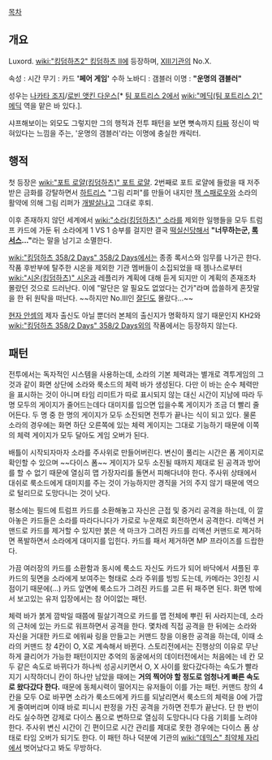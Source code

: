 [[목차]]

== 개요 ==
Luxord. [[wiki:"킹덤하츠2" 킹덤하츠 II]]에 등장하며, [[XIII기관]]의 No.X.

속성 : 시간
무기 : 카드 ''' '페어 게임' '''
수하 노바디 : 갬블러
이명 : '''"운명의 갬블러"'''

성우는 [[나카타 조지]]/[[로빈 앳킨 다운스]][* [[팀 포트리스 2]]에서 [[wiki:"메딕(팀 포트리스 2)" 메딕]] 역을 맡은 바 있다.].

샤프해보이는 외모도 그렇지만 그의 행적과 전투 패턴을 보면 뼛속까지 [[타짜]] 정신이 박혀있다는 느낌을 주는, '운명의 갬블러'라는 이명에 충실한 캐릭터.

== 행적 ==
첫 등장은 [[wiki:"포트 로얄(킹덤하츠)" 포트 로얄]]. 2번째로 포트 로얄에 들렀을 때 저주받은 금화를 강탈하면서 [[하트리스]] "그림 리퍼"를 만들어 내지만 [[잭 스패로우]]와 소라의 활약에 의해 그림 리퍼가 [[개발살]]나고 그대로 후퇴.

이후 존재하지 않던 세계에서 [[wiki:"소라(킹덤하츠)" 소라]]를 제외한 일행들을 모두 트럼프 카드에 가둔 뒤 소라에게 1 VS 1 승부를 걸지만 결국 [[떡실신]]당해서 '''"너무하는군, [[록서스]]..."'''라는 말을 남기고 소멸한다.

[[wiki:"킹덤하츠 358/2 Days" 358/2 Days]]에서는 종종 록서스와 임무를 나가곤 한다. 작품 후반부에 탈주한 시온을 제외한 기관 멤버들이 소집되었을 때 젬나스로부터 [[wiki:"시온(킹덤하츠)" 시온]]과 레플리카 계획에 대해 듣게 되지만 이 계획의 존재조차 몰랐던 것으로 드러난다. 이에 "말단은 알 필요도 없었다는 건가"라며 씁쓸하게 혼잣말을 한 뒤 원탁을 떠난다. ~~하지만 No.III인 [[잘딘]]도 몰랐다...~~

[[현자 안셈]]의 제자 출신도 아닐 뿐더러 본체의 출신지가 명확하지 않기 때문인지 KH2와 [[wiki:"킹덤하츠 358/2 Days" 358/2 Days]]외의 작품에서는 등장하지 않는다.

== 패턴 ==
전투에서는 독자적인 시스템을 사용하는데, 소라의 기본 체력과는 별개로 격투게임의 그것과 같이 화면 상단에 소라와 룩소드의 체력 바가 생성된다. 다만 이 바는 순수 체력만을 표시하는 것이 아니며 타임 리미트가 따로 표시되지 않는 대신 시간이 지남에 따라 두 명 모두의 게이지가 줄어드는데다 대미지를 입으면 입을수록 게이지가 조금 더 빨리 줄어든다. 두 명 중 한 명의 게이지가 모두 소진되면 전투가 끝나는 식이 되고 있다. 물론 소라의 경우에는 화면 하단 오른쪽에 있는 체력 게이지는 그대로 기능하기 때문에 이쪽의 체력 게이지가 모두 달아도 게임 오버가 된다.

배틀이 시작되자마자 소라를 주사위로 만들어버린다. 변신이 풀리는 시간은 폼 게이지로 확인할 수 있으며 ~~다이스 폼~~ 게이지가 모두 소진될 때까지 제대로 된 공격과 방어를 할 수 없기 때문에 열심히 맵 가장자리를 돌면서 피해다녀야 한다. 주사위 상태에서 대쉬로 룩소드에게 대미지를 주는 것이 가능하지만 경직을 거의 주지 않기 때문에 역으로 털리므로 도망다니는 것이 낫다.

평소에는 필드에 트럼프 카드를 소환해놓고 자신은 근접 및 중거리 공격을 하는데, 이 깔아놓은 카드들은 소라를 따라다니다가 가로로 누운채로 회전하면서 공격한다. 리액션 커맨드로 카드를 제거할 수 있지만 붉은 색 마크가 그려진 카드를 리액션 커맨드로 제거하면 폭발하면서 소라에게 대미지를 입힌다. 카드를 패서 제거하면 MP 프라이즈를 드랍한다.

가끔 여러장의 카드를 소환함과 동시에 룩소드 자신도 카드가 되어 바닥에서 셔플된 후 카드의 뒷면을 소라에게 보여주는 형태로 소라 주위를 빙빙 도는데, 카메라는 3인칭 시점이기 때문에(...) 카드 앞면에 룩소드가 그려진 카드를 고른 뒤 패주면 된다. 화면 밖에서 보고있는 유저 입장에서는 참 어이없는 패턴.

체력 바가 붉게 깜박일 때쯤에 필살기격으로 카드를 맵 전체에 뿌린 뒤 사라지는데, 소라의 근처에 있는 카드로 워프하면서 공격을 한다. 몇차례 직접 공격을 한 뒤에는 소라와 자신을 거대한 카드로 에워싸 링을 만들고는 커맨드 창을 이용한 공격을 하는데, 이때 소라의 커맨드 창 4칸이 O, X로 계속해서 바뀐다. 스토리전에서는 진행상의 이유로 무난하게 클리어가 가능한 패턴이지만 추억의 동굴에서의 데이터전에서는 처음에는 네 칸 모두 같은 속도로 바뀌다가 하나씩 성공시키면서 O, X 사이를 왔다갔다하는 속도가 빨라지기 시작하더니 칸이 하나만 남았을 때에는 '''거의 찍어야 할 정도로 엄청나게 빠른 속도로 왔다갔다 한다.''' 때문에 동체시력이 떨어지는 유저들이 이를 가는 패턴. 커맨드 창의 4칸을 모두 O로 바꾸면 소라가 룩소드에게 카드를 되날리면서 룩소드의 체력을 0에 가깝게 줄여버리며 이때 바로 피니시 판정을 가진 공격을 가하면 전투가 끝난다. 단 한 번이라도 실수하면 강제로 다이스 폼으로 변하므로 열심히 도망다니다 다음 기회를 노려야 한다. 주사위 변신 시간이 긴 편이므로 시간 관리를 제대로 못한 경우에는 다이스 폼 상태로 타임 오버가 되기도 한다. 이 패턴 하나 덕분에 기관의 [[wiki:"데믹스" 최약체 자리]]에서 벗어났다고 봐도 무방하다.

